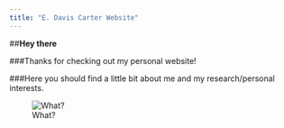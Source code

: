 ```yaml
---
title: "E. Davis Carter Website"
---
```


##**Hey there**  


###Thanks for checking out my personal website! 


###Here you should find a little bit about me and my research/personal interests.


![What?](https://raw.githubusercontent.com/EDavisCarter/DavisCarterWebsite/master/Soccer%20photo.jpg)
